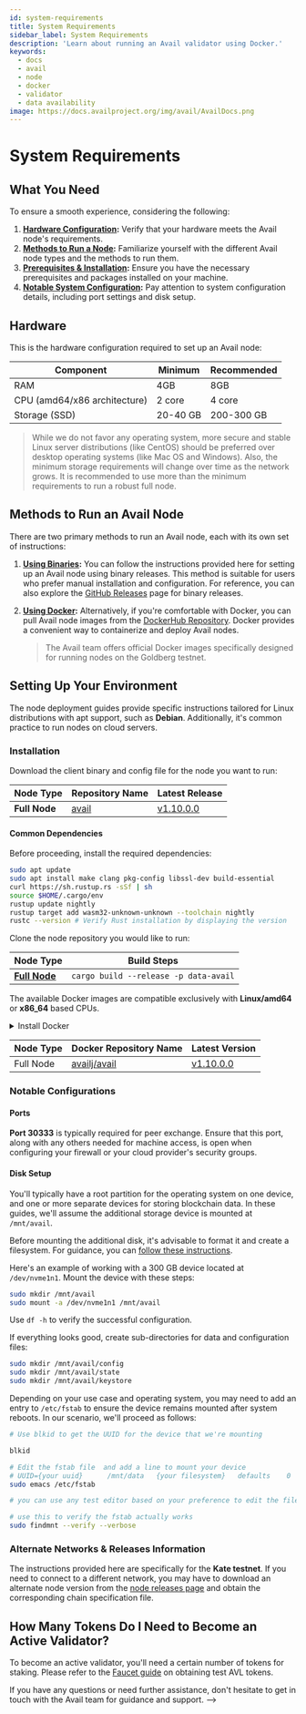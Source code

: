 ```yaml
---
id: system-requirements
title: System Requirements
sidebar_label: System Requirements
description: 'Learn about running an Avail validator using Docker.'
keywords:
  - docs
  - avail
  - node
  - docker
  - validator
  - data availability
image: https://docs.availproject.org/img/avail/AvailDocs.png
---
```


# System Requirements
## What You Need

To ensure a smooth experience, considering the following:

1. **[<ins>Hardware Configuration</ins>](#hardware):** Verify that your hardware meets the Avail node's requirements.
2. **[<ins>Methods to Run a Node</ins>](#methods-to-run-an-avail-node):** Familiarize yourself with the different Avail node types and the methods to run them.
3. **[<ins>Prerequisites & Installation</ins>](#installation):** Ensure you have the necessary prerequisites and packages installed on your machine.
4. **[<ins>Notable System Configuration</ins>](#notable-configurations):** Pay attention to system configuration details, including port settings and disk setup.

## Hardware

This is the hardware configuration required to set up an Avail node:

| Component                    | Minimum  | Recommended |
| ---------------------------- | -------- | ----------- |
| RAM                          | 4GB      | 8GB         |
| CPU (amd64/x86 architecture) | 2 core   | 4 core      |
| Storage (SSD)                | 20-40 GB | 200-300 GB  |

> While we do not favor any operating system, more secure and stable Linux server distributions (like CentOS) should be preferred over desktop operating systems (like Mac OS and Windows). Also, the minimum storage requirements will change over time as the network grows.
> It is recommended to use more than the minimum requirements to run a robust full node.

## Methods to Run an Avail Node

There are two primary methods to run an Avail node, each with its own set of instructions:

1. **[<ins>Using Binaries</ins>](/docs/operate-a-node/run-a-full-node/full-node/0020-full-node-binaries.mdx):** You can follow the instructions provided here for setting up an Avail node using binary releases. This method is suitable for users who prefer manual installation and configuration. For reference, you can also explore the [GitHub Releases](https://github.com/availproject/avail/releases) page for binary releases.

2. **[<ins>Using Docker</ins>](/docs/operate-a-node/run-a-full-node/full-node/0030-full-node-docker.mdx):** Alternatively, if you're comfortable with Docker, you can pull Avail node images from the [DockerHub Repository](https://hub.docker.com/r/availj/avail/tags). Docker provides a convenient way to containerize and deploy Avail nodes.
   > The Avail team offers official Docker images specifically designed for running nodes on the Goldberg testnet.

## Setting Up Your Environment

The node deployment guides provide specific instructions tailored for Linux distributions with apt support, such as **Debian**.
Additionally, it's common practice to run nodes on cloud servers.

### Installation

Download the client binary and config file for the node you want to run:

| Node Type     | Repository Name                                           | Latest Release                                                                     |
| ------------- | --------------------------------------------------------- | ---------------------------------------------------------------------------------- |
| **Full Node** | [<ins>avail</ins>](https://github.com/availproject/avail) | [<ins>v1.10.0.0</ins>](https://github.com/availproject/avail/releases/tag/v1.10.0.0) |

#### Common Dependencies

Before proceeding, install the required dependencies:

```bash
sudo apt update
sudo apt install make clang pkg-config libssl-dev build-essential
curl https://sh.rustup.rs -sSf | sh
source $HOME/.cargo/env
rustup update nightly
rustup target add wasm32-unknown-unknown --toolchain nightly
rustc --version # Verify Rust installation by displaying the version
```

Clone the node repository you would like to run:

| Node Type                                                                              | Build Steps                                         |
| -------------------------------------------------------------------------------------- | --------------------------------------------------- |
| [<ins>**Full Node**</ins>](https://github.com/availproject/avail)                      | `cargo build --release -p data-avail`               |

The available Docker images are compatible exclusively with **Linux/amd64** or **x86_64** based CPUs.

<details className="border p-3 rounded-md bg-[#EFF6FF] border-[#] hover:!bg-[#EFF6FF]">
<summary>Install Docker</summary>

If Docker is not already installed on your system, please follow the installation instructions provided [here](https://docs.docker.com/engine/install/). In this guide, we will use the **Ubuntu-specific** installation instructions, but it's advisable to refer to the official guidelines for the most up-to-date information.

To install Docker, execute the following commands:

```bash
sudo apt-get update
sudo apt-get install ca-certificates curl gnupg lsb-release
sudo mkdir -p /etc/apt/keyrings
curl -fsSL https://download.docker.com/linux/ubuntu/gpg | sudo gpg --dearmor -o /etc/apt/keyrings/docker.gpg
echo \
  "deb [arch=$(dpkg --print-architecture) signed-by=/etc/apt/keyrings/docker.gpg] https://download.docker.com/linux/ubuntu \
  $(lsb_release -cs) stable" | sudo tee /etc/apt/sources.list.d/docker.list > /dev/null
sudo apt-get update
sudo apt-get install docker-ce docker-ce-cli containerd.io docker-compose-plugin
```

At this point, you should have Docker installed. To ensure a more convenient user experience and avoid running Docker as the root user (which can be inconvenient), follow the post-installation steps [here](https://docs.docker.com/engine/install/linux-postinstall/). These steps enable you to interact with Docker without requiring root privileges:

```bash
sudo groupadd docker
sudo usermod -aG docker $USER
```

</details>

| Node Type | Docker Repository Name                                                | Latest Version                                                                                                                                                            |
| --------- | --------------------------------------------------------------------- | ------------------------------------------------------------------------------------------------------------------------------------------------------------------------- |
| Full Node | [<ins>availj/avail</ins>](https://hub.docker.com/r/availj/avail/tags) | [<ins>v1.10.0.0</ins>](https://hub.docker.com/layers/availj/avail/v1.10.0.0/images/sha256-a35bca617bc28a2cf858e1f36b403065a646ff2f34f37055c27f5db37bfa2076?context=explore) |

### Notable Configurations

#### Ports

**Port 30333** is typically required for peer exchange. Ensure that this port, along with any others needed for machine access, is open when configuring your firewall or your cloud provider's security groups.

#### Disk Setup

You'll typically have a root partition for the operating system on one device, and one or more separate devices for storing blockchain data. In these guides, we'll assume the additional storage device is mounted at `/mnt/avail`.

Before mounting the additional disk, it's advisable to format it and create a filesystem. For guidance, you can [<ins>follow these instructions</ins>](https://docs.aws.amazon.com/AWSEC2/latest/UserGuide/ebs-using-volumes.html).

Here's an example of working with a 300 GB device located at `/dev/nvme1n1`. Mount the device with these steps:

```bash
sudo mkdir /mnt/avail
sudo mount -a /dev/nvme1n1 /mnt/avail
```

Use `df -h` to verify the successful configuration.

If everything looks good, create sub-directories for data and configuration files:

```bash
sudo mkdir /mnt/avail/config
sudo mkdir /mnt/avail/state
sudo mkdir /mnt/avail/keystore
```

Depending on your use case and operating system, you may need to add an entry to `/etc/fstab` to ensure the device remains mounted after system reboots.
In our scenario, we'll proceed as follows:

```bash
# Use blkid to get the UUID for the device that we're mounting

blkid

# Edit the fstab file  and add a line to mount your device
# UUID={your uuid}      /mnt/data   {your filesystem}   defaults    0   1
sudo emacs /etc/fstab

# you can use any test editor based on your preference to edit the file here we have used emacs.

# use this to verify the fstab actually works
sudo findmnt --verify --verbose
```

### Alternate Networks & Releases Information

The instructions provided here are specifically for the **Kate testnet**. If you need to connect to a different network, you may have to download an alternate node version from the [<ins>node releases page</ins>](https://github.com/availproject/avail/releases) and obtain the corresponding chain specification file.

## How Many Tokens Do I Need to Become an Active Validator?

To become an active validator, you'll need a certain number of tokens for staking. Please refer to the [Faucet guide](/docs/end-user-guide/faucet) on obtaining test AVL tokens.

If you have any questions or need further assistance, don't hesitate to get in touch with the Avail team for guidance and support.
-->
